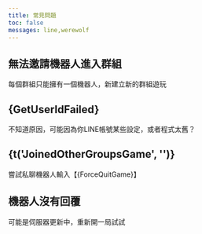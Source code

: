 ```yaml
---
title: 常見問題
toc: false
messages: line,werewolf
---
```


## 無法邀請機器人進入群組

每個群組只能擁有一個機器人，新建立新的群組遊玩

## {GetUserIdFailed}

不知道原因，可能因為你LINE帳號某些設定，或者程式太舊？

## {t('JoinedOtherGroupsGame', '')}

嘗試私聊機器人輸入【{ForceQuitGame}】

## 機器人沒有回覆

可能是伺服器更新中，重新開一局試試
